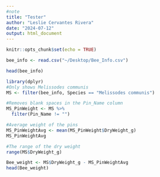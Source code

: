 ```yaml
---
#note
title: "Tester"
author: "Leslie Cervantes Rivera"
date: "2024-07-12"
output: html_document
---
```


```r
knitr::opts_chunk$set(echo = TRUE)
```

```r
bee_info <- read.csv("~/Desktop/Bee_Info.csv")

head(bee_info)
```
```r
library(dplyr)
#Only shows Melissodes communis
MS <- filter(bee_info, Species == "Melissodes communis") 

#Removes blank spaces in the Pin_Name column
MS_PinWeight <- MS %>%
  filter(Pin_Name != "")

#Average weight of the pins
MS_PinWeightAvg <- mean(MS_PinWeight$DryWeight_g)
MS_PinWeightAvg

#The range of the dry weight
range(MS$DryWeight_g)

Bee_weight <- MS$DryWeight_g - MS_PinWeightAvg
head(Bee_weight)
```


